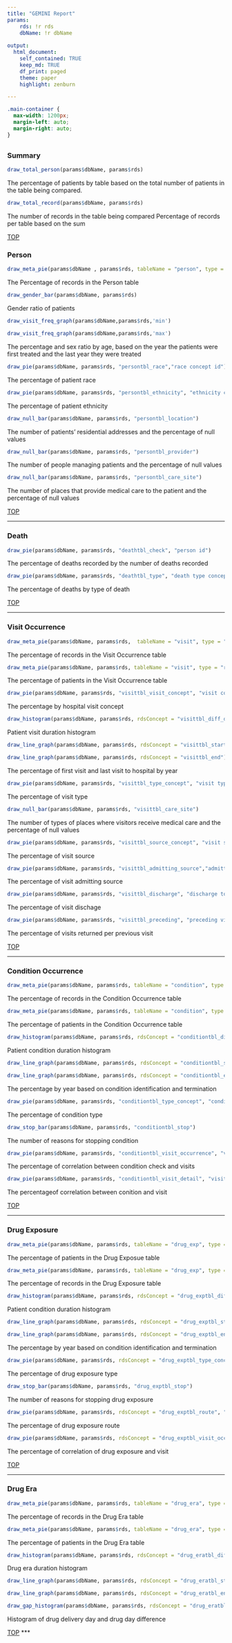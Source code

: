 ```yaml
---
title: "GEMINI Report"
params:
    rds: !r rds
    dbName: !r dbName
    
output: 
  html_document:
    self_contained: TRUE
    keep_md: TRUE
    df_print: paged
    theme: paper
    highlight: zenburn

---
```

```css
.main-container {
  max-width: 1200px;
  margin-left: auto;
  margin-right: auto;
}
```
##   {.tabset}

### **Summary**
```r
draw_total_person(params$dbName, params$rds)
```
The percentage of patients by table based on the total number of patients in the table being compared.
<!--비교 대상이 되는 테이블의 전체 환자 수를 기준으로 한 테이블 별 환자 백분율.-->


```r
draw_total_record(params$dbName, params$rds)
```
The number of records in the table being compared Percentage of records per table based on the sum
<!--비교 대상이 되는 테이블의 레코드 수 총합을 기준으로 한 테이블 별 레코드 백분율. -->

<a href="#Top">TOP</a>

### **Person**
```r
draw_meta_pie(params$dbName , params$rds, tableName = "person", type = "record")
```
The Percentage of records in the Person table
<!--Person 테이블의 레코드가 차지하는 백분율-->

```r
draw_gender_bar(params$dbName, params$rds)
```
Gender ratio of patients
<!--환자들의 성비-->

```r
draw_visit_freq_graph(params$dbName,params$rds,'min')
```

```r
draw_visit_freq_graph(params$dbName,params$rds,'max')
```
The percentage and sex ratio by age, based on the year the patients were first treated and the last year they were treated
<!--환자들이 처음으로 진료받은 연도와 마지막으로 진료받은 연도를 기준으로 한 연령별 백분율 및 성비-->

```r
draw_pie(params$dbName, params$rds, "persontbl_race","race concept id")
```
The percentage of patient race
<!-- 환자 인종별 백분율-->

```r
draw_pie(params$dbName, params$rds, "persontbl_ethnicity", "ethnicity concept id")
```
The percentage of patient ethnicity
<!-- 환자 민족별 백분율 -->

```r
draw_null_bar(params$dbName, params$rds, "persontbl_location")
```
The number of patients' residential addresses and the percentage of null values
<!-- 환자의 거주 주소의 수 및 Null 값의 백분율.-->

```r
draw_null_bar(params$dbName, params$rds, "persontbl_provider")
```
The number of people managing patients and the percentage of null values
<!-- 환자를 관리하는 인원 수와 Null 값의 백분율.-->

```r
draw_null_bar(params$dbName, params$rds, "persontbl_care_site")
```
The number of places that provide medical care to the patient and the percentage of null values
<!-- 환자에게 의료 서비스를 제공하는 장소의 수 및 Null 값의 백분율.-->

<a href="#Top">TOP</a>

***

### **Death**

```r
draw_pie(params$dbName, params$rds, "deathtbl_check", "person id")
```
The percentage of deaths recorded by the number of deaths recorded
<!-- 사망자의 사망 날짜가 기록된 개수에 따른 백분율.-->

```r
draw_pie(params$dbName, params$rds, "deathtbl_type", "death type concept id")
```
The percentage of deaths by type of death
<!-- 사망자의 사망 유형 별 백분율-->

<a href="#Top">TOP</a>

***

### **Visit Occurrence** {.flexbox .vcenter}

```r
draw_meta_pie(params$dbName, params$rds,  tableName = "visit", type = "person")
```
The percentage of records in the Visit Occurrence table
<!-- Visit Occurrence 테이블의 레코드가 차지하는 백분율.-->

```r
draw_meta_pie(params$dbName, params$rds, tableName = "visit", type = "record")
```
The percentage of patients in the Visit Occurrence table
<!-- Visit Occurrence 테이블의 환자가 차지하는 백분율.-->

```r
draw_pie(params$dbName, params$rds, "visittbl_visit_concept", "visit concept id")
```
The percentage by hospital visit concept
<!-- 병원 방문 유형별 백분율.-->

```r
draw_histogram(params$dbName, params$rds, rdsConcept = "visittbl_diff_date")
```
Patient visit duration histogram
<!-- 환자의 방문 기간 히스토그램.-->

```r
draw_line_graph(params$dbName, params$rds, rdsConcept = "visittbl_start")
```

```r
draw_line_graph(params$dbName, params$rds, rdsConcept = "visittbl_end")
```
The percentage of first visit and last visit to hospital by year
<!-- 연도별 병원 최초 방문 및 마지막 방문 백분율.-->

```r
draw_pie(params$dbName, params$rds, "visittbl_type_concept", "visit type concept id")
```
The percentage of visit type
<!-- 방문 기록 유형 구분별 백분율.-->

```r
draw_null_bar(params$dbName, params$rds, "visittbl_care_site")
```
The number of types of places where visitors receive medical care and the percentage of null values
<!-- 방문자가 의료 서비스를 받는 장소의 종류 수 및 Null 값의 백분율.-->

```r
draw_pie(params$dbName, params$rds, "visittbl_source_concept", "visit source concept id")
```
The percentage of visit source
<!-- 방문 구분 코드 별 백분율.-->

```r
draw_pie(params$dbName, params$rds, "visittbl_admitting_source","admitting source concept id")
```
The percentage of visit admitting source
<!-- 방문 허용 코드 별 백분율.-->

```r
draw_pie(params$dbName, params$rds, "visittbl_discharge", "discharge to concept id")
```
The percentage of visit dischage
<!-- 방문 종료 사유별 백분율.-->

```r
draw_pie(params$dbName, params$rds, "visittbl_preceding", "preceding visit occurrence id")
```
The percentage of visits returned per previous visit
<!-- 이전의 방문과 재방문 연관에 따른 비율.-->

<a href="#Top">TOP</a>

***

### **Condition Occurrence** {.flexbox .vcenter}

```r
draw_meta_pie(params$dbName, params$rds, tableName = "condition", type = "person")
```
The percentage of records in the Condition Occurrence table
<!-- Condition Occurrence 테이블의 레코드가 차지하는 백분율.-->

```r
draw_meta_pie(params$dbName, params$rds, tableName = "condition", type = "record")
```
The percentage of patients in the Condition Occurrence table
<!-- Condition Occurrence 테이블의 환자가 차지하는 백분율.-->

```r
draw_histogram(params$dbName, params$rds, rdsConcept = "conditiontbl_diff_date")
```
Patient condition duration histogram
<!-- 질병 기간별 히스토그램.-->

```r
draw_line_graph(params$dbName, params$rds, rdsConcept = "conditiontbl_start")
```

```r
draw_line_graph(params$dbName, params$rds, rdsConcept = "conditiontbl_end")
```
The percentage by year based on condition identification and termination
<!-- 질병 확인 및 종료에 따른 연도별 백분율.-->

```r
draw_pie(params$dbName, params$rds, "conditiontbl_type_concept", "condition type concept id")
```
The percentage of condition type
<!-- 질병 발생 유형별 백분율.-->

```r
draw_stop_bar(params$dbName, params$rds, "conditiontbl_stop")
```
The number of reasons for stopping condition
<!-- 증상이 나타나지 않게 된 이유의 종류 수. -->

```r
draw_pie(params$dbName, params$rds, "conditiontbl_visit_occurrence", "visit detail")
```
The percentage of correlation between condition check and visits
<!-- 증상 확인과 방문 간 상관 관계의 비율.-->

```r
draw_pie(params$dbName, params$rds, "conditiontbl_visit_detail", "visit detail")
```
The percentageof correlation between conition and visit
<!-- 증상과 방문 내용과의 상관 관계 비율.-->


<a href="#Top">TOP</a>

***

### **Drug Exposure** {.flexbox .vcenter}

```r
draw_meta_pie(params$dbName, params$rds, tableName = "drug_exp", type = "person")
```
The percentage of patients in the Drug Exposue table
<!-- Drug Exposue 테이블의 환자가 차지하는 백분율.-->

```r
draw_meta_pie(params$dbName, params$rds, tableName = "drug_exp", type = "record")
```
The percentage of records in the Drug Exposure table
<!-- Drug Exposue 테이블의 레코드가 차지하는 백분율.-->

```r
draw_histogram(params$dbName, params$rds, rdsConcept = "drug_exptbl_diff_date")
```
Patient condition duration histogram
<!-- 질병 기간별 히스토그램.-->

```r
draw_line_graph(params$dbName, params$rds, rdsConcept = "drug_exptbl_start")
```

```r
draw_line_graph(params$dbName, params$rds, rdsConcept = "drug_exptbl_end")
```
The percentage by year based on condition identification and termination
<!-- 질병 확인 및 종료에 따른 연도별 백분율.-->

```r
draw_pie(params$dbName, params$rds, rdsConcept = "drug_exptbl_type_concept", "drug type concept id")
```
The percentage of drug exposure type
<!-- 약물 제공 유형별 백분율.-->

<!-- NULL -->
```r
draw_stop_bar(params$dbName, params$rds, "drug_exptbl_stop")
```
The number of reasons for stopping drug exposure
<!-- 약물 제공을 중지한 사유의 종류 수. -->

```r
draw_pie(params$dbName, params$rds, rdsConcept = "drug_exptbl_route", "route concept id")
```
The percentage of drug exposure route
<!-- 약물 제공을 한 경로별 백분율.-->

```r
draw_pie(params$dbName, params$rds, rdsConcept = "drug_exptbl_visit_occurrence", "visit occurrence id")
```
The percentage of correlation of drug exposure and visit
<!-- 약물 제공과 방문 간 연관 관계의 비율.-->

<a href="#Top">TOP</a>

***

### **Drug Era** {.flexbox .vcenter}

```r
draw_meta_pie(params$dbName, params$rds, tableName = "drug_era", type = "person")
```
The percentage of records in the Drug Era table
<!-- Drug Era 테이블의 레코드가 차지하는 백분율.-->

```r
draw_meta_pie(params$dbName, params$rds, tableName = "drug_era", type = "record")
```
The percentage of patients in the Drug Era table
<!-- Drug Era 테이블의 환자가 차지하는 백분율.-->

```r
draw_histogram(params$dbName, params$rds, rdsConcept = "drug_eratbl_diff_date")
```
Drug era duration histogram
<!--Drug - 약물 복용 기간에 대한 히스토그램-->

```r
draw_line_graph(params$dbName, params$rds, rdsConcept = "drug_eratbl_start")
```

```r
draw_line_graph(params$dbName, params$rds, rdsConcept = "drug_eratbl_end")
```
<!-- This figure shows that the Drug Era start and end.-->

```r
draw_gap_histogram(params$dbName, params$rds, rdsConcept = "drug_eratbl_gap_days")
```
Histogram of drug delivery day and drug day difference
<!-- 약물 제공일과 약물 복용일 차이에 대한 히스토그램. -->

<a href="#Top">TOP</a>
***
